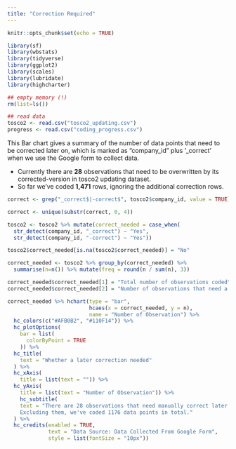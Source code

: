 ```yaml
---
title: "Correction Required"
---
```


```r
knitr::opts_chunk$set(echo = TRUE)

library(sf)
library(wbstats)
library(tidyverse)
library(ggplot2)
library(scales)
library(lubridate)
library(highcharter) 
```

```r
## empty memory (!)
rm(list=ls())

## read data
tosco2 <- read.csv("tosco2_updating.csv")
progress <- read.csv("coding_progress.csv")
```


This Bar chart gives a summary of the number of data points that need to be corrected later on, which is marked as "company_id" plus '_correct' when we use the Google form to collect data. 

- Currently there are **28** observations that need to be overwritten by its corrected-version in tosco2 updating dataset. 
- So far we've coded **1,471** rows, ignoring the additional correction rows. 

```r
correct <- grep("_correct$|-correct$", tosco2$company_id, value = TRUE)

correct <- unique(substr(correct, 0, 4))

tosco2 <- tosco2 %>% mutate(correct_needed = case_when(
  str_detect(company_id, "_correct") ~ "Yes", 
  str_detect(company_id, "-correct") ~ "Yes"))

tosco2$correct_needed[is.na(tosco2$correct_needed)] = "No"

correct_needed <- tosco2 %>% group_by(correct_needed) %>% 
  summarise(n=n()) %>% mutate(freq = round(n / sum(n), 3))

correct_needed$correct_needed[1] = "Total number of observations coded"
correct_needed$correct_needed[2] = "Number of observations that need a correction"

correct_needed %>% hchart(type = "bar",
                          hcaes(x = correct_needed, y = n), 
                          name = "Number of Observation") %>%
  hc_colors(c("#AFB0B2", "#110F14")) %>% 
  hc_plotOptions(
    bar = list(
      colorByPoint = TRUE
    )) %>%
  hc_title(
    text = "Whether a later correction needed"
  ) %>%
  hc_xAxis(
    title = list(text = "")) %>% 
  hc_yAxis(
    title = list(text = "Number of Observation")) %>%
    hc_subtitle(
    text = "There are 28 observations that need manually correct later on. 
    Excluding them, we've coded 1176 data points in total."
  ) %>%
  hc_credits(enabled = TRUE, 
             text = "Data Source: Data Collected From Google Form",
             style = list(fontSize = "10px"))
```

